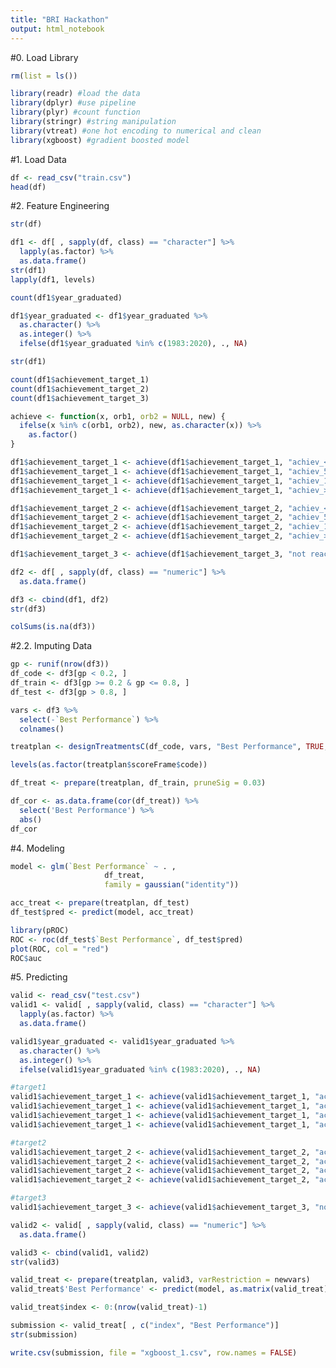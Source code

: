 ---
title: "BRI Hackathon"
output: html_notebook
---

#0. Load Library

```{r}
rm(list = ls())
```


```{r}
library(readr) #load the data
library(dplyr) #use pipeline
library(plyr) #count function
library(stringr) #string manipulation
library(vtreat) #one hot encoding to numerical and clean
library(xgboost) #gradient boosted model
```

#1. Load Data

```{r}
df <- read_csv("train.csv")
head(df)
```

#2. Feature Engineering

```{r}
str(df)
```

```{r}
df1 <- df[ , sapply(df, class) == "character"] %>%
  lapply(as.factor) %>%
  as.data.frame()
str(df1)
lapply(df1, levels)
```

```{r}
count(df1$year_graduated)
```

```{r}
df1$year_graduated <- df1$year_graduated %>%
  as.character() %>%
  as.integer() %>%
  ifelse(df1$year_graduated %in% c(1983:2020), ., NA)
```

```{r}
str(df1)
```

```{r}
count(df1$achievement_target_1)
count(df1$achievement_target_2)
count(df1$achievement_target_3)
```


```{r}
achieve <- function(x, orb1, orb2 = NULL, new) {
  ifelse(x %in% c(orb1, orb2), new, as.character(x)) %>%
    as.factor()
}
```

```{r}
df1$achievement_target_1 <- achieve(df1$achievement_target_1, "achiev_< 50%", "Pencapaian < 50%", "< 50%")
df1$achievement_target_1 <- achieve(df1$achievement_target_1, "achiev_50%-100%", "Pencapaian 100%-150%", "50% - 100%")
df1$achievement_target_1 <- achieve(df1$achievement_target_1, "achiev_100%-150%", "Pencapaian 50%-100%", "100% - 150%")
df1$achievement_target_1 <- achieve(df1$achievement_target_1, "achiev_> 1.5", "Pencapaian > 1.5", "> 150%")
```

```{r}
df1$achievement_target_2 <- achieve(df1$achievement_target_2, "achiev_< 50%", "Pencapaian < 50%", "< 50%")
df1$achievement_target_2 <- achieve(df1$achievement_target_2, "achiev_50%-100%", "Pencapaian 100%-150%", "50% - 100%")
df1$achievement_target_2 <- achieve(df1$achievement_target_2, "achiev_100%-150%", "Pencapaian 50%-100%", "100% - 150%")
df1$achievement_target_2 <- achieve(df1$achievement_target_2, "achiev_> 1.5", "Pencapaian > 1.5", "> 150%")
```

```{r}
df1$achievement_target_3 <- achieve(df1$achievement_target_3, "not reached", new = "not_reached")
```


```{r}
df2 <- df[ , sapply(df, class) == "numeric"] %>%
  as.data.frame()
```

```{r}
df3 <- cbind(df1, df2)
str(df3)
```

```{r}
colSums(is.na(df3))
```

#2.2. Imputing Data

```{r}
gp <- runif(nrow(df3))
df_code <- df3[gp < 0.2, ]
df_train <- df3[gp >= 0.2 & gp <= 0.8, ]
df_test <- df3[gp > 0.8, ]
```


```{r}
vars <- df3 %>%
  select(-`Best Performance`) %>%
  colnames()
```


```{r}
treatplan <- designTreatmentsC(df_code, vars, "Best Performance", TRUE, rareCount = 10, rareSig = 0.3)
```

```{r}
levels(as.factor(treatplan$scoreFrame$code))
```

```{r}
df_treat <- prepare(treatplan, df_train, pruneSig = 0.03)
```

```{r}
df_cor <- as.data.frame(cor(df_treat)) %>%
  select('Best Performance') %>%
  abs()
df_cor
```


#4. Modeling
```{r}
model <- glm(`Best Performance` ~ . ,
                     df_treat,
                     family = gaussian("identity"))
```


```{r}
acc_treat <- prepare(treatplan, df_test)
df_test$pred <- predict(model, acc_treat)
```

```{r}
library(pROC)
ROC <- roc(df_test$`Best Performance`, df_test$pred)
plot(ROC, col = "red")
ROC$auc
```

#5. Predicting

```{r}
valid <- read_csv("test.csv")
valid1 <- valid[ , sapply(valid, class) == "character"] %>%
  lapply(as.factor) %>%
  as.data.frame()
```

```{r}
valid1$year_graduated <- valid1$year_graduated %>%
  as.character() %>%
  as.integer() %>%
  ifelse(valid1$year_graduated %in% c(1983:2020), ., NA)
```

```{r}
#target1
valid1$achievement_target_1 <- achieve(valid1$achievement_target_1, "achiev_< 50%", "Pencapaian < 50%", "< 50%")
valid1$achievement_target_1 <- achieve(valid1$achievement_target_1, "achiev_50%-100%", "Pencapaian 100%-150%", "50% - 100%")
valid1$achievement_target_1 <- achieve(valid1$achievement_target_1, "achiev_100%-150%", "Pencapaian 50%-100%", "100% - 150%")
valid1$achievement_target_1 <- achieve(valid1$achievement_target_1, "achiev_> 1.5", "Pencapaian > 1.5", "> 150%")

#target2
valid1$achievement_target_2 <- achieve(valid1$achievement_target_2, "achiev_< 50%", "Pencapaian < 50%", "< 50%")
valid1$achievement_target_2 <- achieve(valid1$achievement_target_2, "achiev_50%-100%", "Pencapaian 100%-150%", "50% - 100%")
valid1$achievement_target_2 <- achieve(valid1$achievement_target_2, "achiev_100%-150%", "Pencapaian 50%-100%", "100% - 150%")
valid1$achievement_target_2 <- achieve(valid1$achievement_target_2, "achiev_> 1.5", "Pencapaian > 1.5", "> 150%")

#target3
valid1$achievement_target_3 <- achieve(valid1$achievement_target_3, "not reached", new = "not_reached")
```

```{r}
valid2 <- valid[ , sapply(valid, class) == "numeric"] %>%
  as.data.frame()
```

```{r}
valid3 <- cbind(valid1, valid2)
str(valid3)
```

```{r}
valid_treat <- prepare(treatplan, valid3, varRestriction = newvars)
valid_treat$'Best Performance' <- predict(model, as.matrix(valid_treat))
```


```{r}
valid_treat$index <- 0:(nrow(valid_treat)-1)
```

```{r}
submission <- valid_treat[ , c("index", "Best Performance")]
str(submission)
```

```{r}
write.csv(submission, file = "xgboost_1.csv", row.names = FALSE)
```

